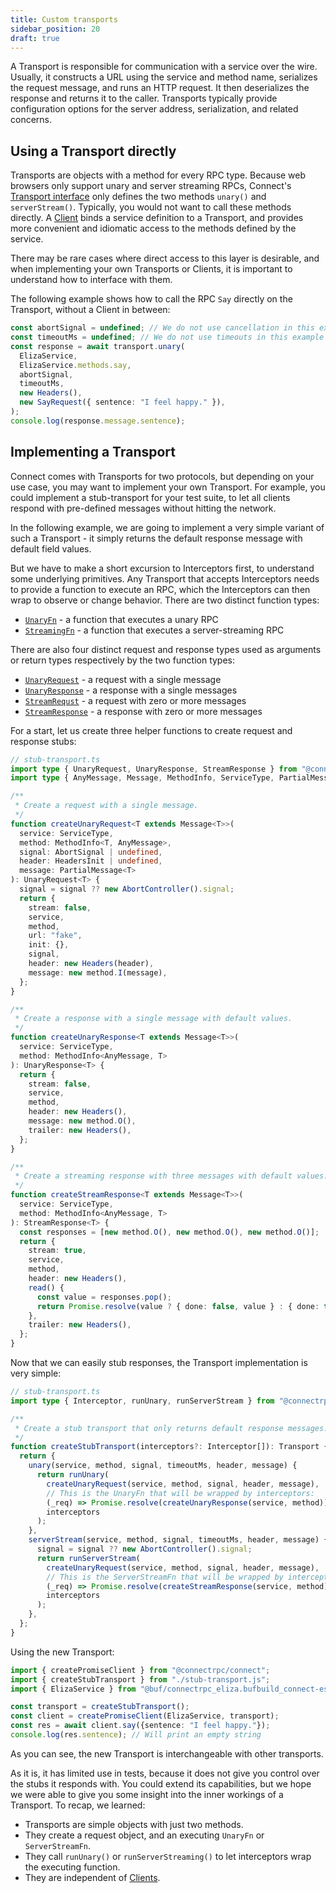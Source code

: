 ```yaml
---
title: Custom transports
sidebar_position: 20
draft: true
---
```


A Transport is responsible for communication with a service over the wire.
Usually, it constructs a URL using the service and method name, serializes
the request message, and runs an HTTP request. It then deserializes the
response and returns it to the caller. Transports typically provide
configuration options for the server address, serialization, and related
concerns.

## Using a Transport directly

Transports are objects with a method for every RPC type. Because web browsers
only support unary and server streaming RPCs, Connect's [Transport interface](https://github.com/connectrpc/connect-es/blob/614cf0b8278df83e4af22cd70201fd848d9d3ba4/packages/connect-web/src/transport.ts#L24)
only defines the two methods `unary()` and `serverStream()`. Typically, you
would not want to call these methods directly. A [Client](/docs/web/using-clients)
binds a service definition to a Transport, and provides more convenient and
idiomatic access to the methods defined by the service.

There may be rare cases where direct access to this layer is desirable, and
when implementing your own Transports or Clients, it is important to
understand how to interface with them.

The following example shows how to call the RPC `Say` directly on the
Transport, without a Client in between:

```ts
const abortSignal = undefined; // We do not use cancellation in this example
const timeoutMs = undefined; // We do not use timeouts in this example
const response = await transport.unary(
  ElizaService,
  ElizaService.methods.say,
  abortSignal,
  timeoutMs,
  new Headers(),
  new SayRequest({ sentence: "I feel happy." }),
);
console.log(response.message.sentence);
```

## Implementing a Transport

Connect comes with Transports for two protocols, but depending on your
use case, you may want to implement your own Transport. For example, you
could implement a stub-transport for your test suite, to let all clients
respond with pre-defined messages without hitting the network.

In the following example, we are going to implement a very simple variant
of such a Transport - it simply returns the default response message with
default field values.

But we have to make a short excursion to Interceptors first, to understand
some underlying primitives. Any Transport that accepts Interceptors needs to
provide a function to execute an RPC, which the Interceptors can then wrap
to observe or change behavior. There are two distinct function types:

- [`UnaryFn`](https://github.com/connectrpc/connect-es/blob/755dda7fdb9b9a70e70dd64e08771fa87c253fa9/packages/connect-core/src/interceptor.ts#L58) -
  a function that executes a unary RPC
- [`StreamingFn`](https://github.com/connectrpc/connect-es/blob/755dda7fdb9b9a70e70dd64e08771fa87c253fa9/packages/connect-core/src/interceptor.ts#L70) -
  a function that executes a server-streaming RPC

There are also four distinct request and response types used as arguments
or return types respectively by the two function types:

- [`UnaryRequest`](https://github.com/connectrpc/connect-es/blob/755dda7fdb9b9a70e70dd64e08771fa87c253fa9/packages/connect-core/src/interceptor.ts#L82) -
  a request with a single message
- [`UnaryResponse`](https://github.com/connectrpc/connect-es/blob/755dda7fdb9b9a70e70dd64e08771fa87c253fa9/packages/connect-core/src/interceptor.ts#L102) -
  a response with a single messages
- [`StreamRequst`](https://github.com/connectrpc/connect-es/blob/755dda7fdb9b9a70e70dd64e08771fa87c253fa9/packages/connect-core/src/interceptor.ts#L122) -
  a request with zero or more messages
- [`StreamResponse`](https://github.com/connectrpc/connect-es/blob/755dda7fdb9b9a70e70dd64e08771fa87c253fa9/packages/connect-core/src/interceptor.ts#L146) -
  a response with zero or more messages

For a start, let us create three helper functions to create request and
response stubs:

```ts
// stub-transport.ts
import type { UnaryRequest, UnaryResponse, StreamResponse } from "@connectrpc/connect";
import type { AnyMessage, Message, MethodInfo, ServiceType, PartialMessage } from "@bufbuild/protobuf";

/**
 * Create a request with a single message.
 */
function createUnaryRequest<T extends Message<T>>(
  service: ServiceType,
  method: MethodInfo<T, AnyMessage>,
  signal: AbortSignal | undefined,
  header: HeadersInit | undefined,
  message: PartialMessage<T>
): UnaryRequest<T> {
  signal = signal ?? new AbortController().signal;
  return {
    stream: false,
    service,
    method,
    url: "fake",
    init: {},
    signal,
    header: new Headers(header),
    message: new method.I(message),
  };
}

/**
 * Create a response with a single message with default values.
 */
function createUnaryResponse<T extends Message<T>>(
  service: ServiceType,
  method: MethodInfo<AnyMessage, T>
): UnaryResponse<T> {
  return {
    stream: false,
    service,
    method,
    header: new Headers(),
    message: new method.O(),
    trailer: new Headers(),
  };
}

/**
 * Create a streaming response with three messages with default values.
 */
function createStreamResponse<T extends Message<T>>(
  service: ServiceType,
  method: MethodInfo<AnyMessage, T>
): StreamResponse<T> {
  const responses = [new method.O(), new method.O(), new method.O()];
  return {
    stream: true,
    service,
    method,
    header: new Headers(),
    read() {
      const value = responses.pop();
      return Promise.resolve(value ? { done: false, value } : { done: true });
    },
    trailer: new Headers(),
  };
}
```

Now that we can easily stub responses, the Transport implementation is very
simple:

```ts
// stub-transport.ts
import type { Interceptor, runUnary, runServerStream } from "@connectrpc/connect-web";

/**
 * Create a stub transport that only returns default response messages.
 */
function createStubTransport(interceptors?: Interceptor[]): Transport {
  return {
    unary(service, method, signal, timeoutMs, header, message) {
      return runUnary(
        createUnaryRequest(service, method, signal, header, message),
        // This is the UnaryFn that will be wrapped by interceptors:
        (_req) => Promise.resolve(createUnaryResponse(service, method)),
        interceptors
      );
    },
    serverStream(service, method, signal, timeoutMs, header, message) {
      signal = signal ?? new AbortController().signal;
      return runServerStream(
        createUnaryRequest(service, method, signal, header, message),
        // This is the ServerStreamFn that will be wrapped by interceptors:
        (_req) => Promise.resolve(createStreamResponse(service, method)),
        interceptors
      );
    },
  };
}
```

Using the new Transport:

```ts
import { createPromiseClient } from "@connectrpc/connect";
import { createStubTransport } from "./stub-transport.js";
import { ElizaService } from "@buf/connectrpc_eliza.bufbuild_connect-es/connectrpc/eliza/v1/eliza_connect";

const transport = createStubTransport();
const client = createPromiseClient(ElizaService, transport);
const res = await client.say({sentence: "I feel happy."});
console.log(res.sentence); // Will print an empty string
```

As you can see, the new Transport is interchangeable with other transports.

As it is, it has limited use in tests, because it does not give you control
over the stubs it responds with. You could extend its capabilities, but we
hope we were able to give you some insight into the inner workings of a
Transport. To recap, we learned:
- Transports are simple objects with just two methods.
- They create a request object, and an executing `UnaryFn` or `ServerStreamFn`.
- They call `runUnary()` or `runServerStreaming()` to let interceptors wrap the executing function.
- They are independent of [Clients](/docs/web/using-clients).

